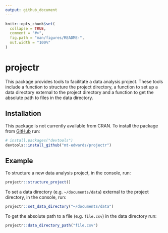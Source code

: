 ```yaml
---
output: github_document
---
```


<!-- README.md is generated from README.Rmd. Please edit that file -->

```r
knitr::opts_chunk$set(
  collapse = TRUE,
  comment = "#>",
  fig.path = "man/figures/README-",
  out.width = "100%"
)
```
# projectr

<!-- badges: start -->
<!-- badges: end -->

This package provides tools to facilitate a data analysis project. These tools 
include a function to structure the project directory, a function to set up a 
data directory external to the project directory and a function to get the absolute 
path to files in the data directory.

## Installation

This package is not currently available from CRAN. To install the package from 
[GitHub](https://github.com/) run:

``` r
# install.packages("devtools")
devtools::install_github("mt-edwards/projectr")
```

## Example

To structure a new data analysis project, in the console, run:

``` r
projectr::structure_project()
```

To set a data directory (e.g. `~/documents/data`) external to the project directory, 
in the console, run:

``` r
projectr::set_data_directory("~/documents/data")
```

To get the absolute path to a file (e.g. `file.csv`) in the data directory 
run:

``` r
projectr::data_directory_path("file.csv")
```
